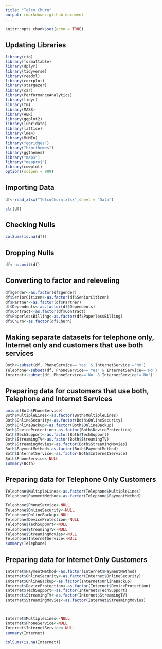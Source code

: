 ```yaml
---
title: "Telco Churn"
output: rmarkdown::github_document
---
```


```r
knitr::opts_chunk$set(echo = TRUE)
```

## Updating Libraries
```r
library(rio)
library(formattable)
library(dplyr)
library(tidyverse)
library(readxl)
library(corrplot)
library(stargazer)
library(car)
library(PerformanceAnalytics)
library(tidyr)
library(tm)
library(MASS)
library(AER)
library(ggplot2)
library(lubridate)
library(lattice)
library(lme4)
library(MuMIn)
library("ggridges")
library("hrbrthemes")
library(ggthemes)
library("maps")
library("mapproj")
library(cowplot)
options(scipen = 999)
```

## Importing Data
```r
df<-read_xlsx("TelcoChurn.xlsx",sheet = "Data")
```

```r
str(df)
```
## Checking Nulls
```r
colSums(is.na(df))
```
## Dropping Nulls
```r
df<-na.omit(df)
```

## Converting to factor and releveling
```r
df$gender<-as.factor(df$gender)
df$SeniorCitizen<-as.factor(df$SeniorCitizen)
df$Partner<-as.factor(df$Partner)
df$Dependents<-as.factor(df$Dependents)
df$Contract<-as.factor(df$Contract)
df$PaperlessBilling<-as.factor(df$PaperlessBilling)
df$Churn<-as.factor(df$Churn)
```


## Making separate datasets for telephone only, Internet only and customers that use both services 
```r
Both<-subset(df, PhoneService=='Yes' & InternetService!='No')
Telephone<-subset(df, PhoneService=='Yes' & InternetService=='No')
Internet<-subset(df, PhoneService=='No' & InternetService!='No')
```

## Preparing data for customers that use both, Telephone and Internet Services
```r
unique(Both$PhoneService)
Both$MultipleLines<-as.factor(Both$MultipleLines)
Both$OnlineSecurity<-as.factor(Both$OnlineSecurity)
Both$OnlineBackup<-as.factor(Both$OnlineBackup)
Both$DeviceProtection<-as.factor(Both$DeviceProtection)
Both$TechSupport<-as.factor(Both$TechSupport)
Both$StreamingTV<-as.factor(Both$StreamingTV)
Both$StreamingMovies<-as.factor(Both$StreamingMovies)
Both$PaymentMethod<-as.factor(Both$PaymentMethod)
Both$InternetService<-as.factor(Both$InternetService)
Both$PhoneService<-NULL
summary(Both)
```


## Preparing data for Telephone Only Customers
```r
Telephone$MultipleLines<-as.factor(Telephone$MultipleLines)
Telephone$PaymentMethod<-as.factor(Telephone$PaymentMethod)

Telephone$PhoneService<-NULL
Telephone$OnlineSecurity<-NULL
Telephone$OnlineBackup<-NULL
Telephone$DeviceProtection<-NULL
Telephone$TechSupport<-NULL
Telephone$StreamingTV<-NULL
Telephone$StreamingMovies<-NULL
Telephone$InternetService<-NULL
summary(Telephone)
```

## Preparing data for Internet Only Customers
```r
Internet$PaymentMethod<-as.factor(Internet$PaymentMethod)
Internet$OnlineSecurity<-as.factor(Internet$OnlineSecurity)
Internet$OnlineBackup<-as.factor(Internet$OnlineBackup)
Internet$DeviceProtection<-as.factor(Internet$DeviceProtection)
Internet$TechSupport<-as.factor(Internet$TechSupport)
Internet$StreamingTV<-as.factor(Internet$StreamingTV)
Internet$StreamingMovies<-as.factor(Internet$StreamingMovies)



Internet$MultipleLines<-NULL
Internet$PhoneService<-NULL
Internet$InternetService<-NULL
summary(Internet)
```


```r
colSums(is.na(Internet))
```

```r

```

```r

```

```r

```

```r

```

```r

```

```r

```

```r

```

```r

```

```r

```

```r

```

```r

```
